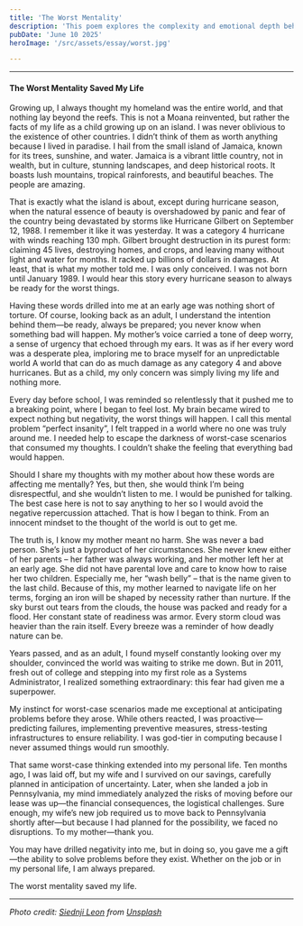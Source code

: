 ```yaml
---
title: 'The Worst Mentality'
description: 'This poem explores the complexity and emotional depth behind the word “sorry,”'
pubDate: 'June 10 2025'
heroImage: '/src/assets/essay/worst.jpg'

---
```

---
#### The Worst Mentality Saved My Life


Growing up, I always thought my homeland was the entire world, and that nothing lay beyond the reefs. This is not a Moana reinvented, but rather the facts of my life as a child growing up on an island. I was never oblivious to the existence of other countries. I didn’t think of them as worth anything because I lived in paradise. I hail from the small island of Jamaica, known for its trees, sunshine, and water. Jamaica is a vibrant little country, not in wealth, but in culture, stunning landscapes, and deep historical roots. It boasts lush mountains, tropical rainforests, and beautiful beaches. The people are amazing.

That is exactly what the island is about, except during hurricane season, when the natural essence of beauty is overshadowed by panic and fear of the country being devastated by storms like Hurricane Gilbert on September 12, 1988. I remember it like it was yesterday. It was a category 4 hurricane with winds reaching 130 mph. Gilbert brought destruction in its purest form: claiming 45 lives, destroying homes, and crops, and leaving many without light and water for months. It racked up billions of dollars in damages. At least, that is what my mother told me. I was only conceived. I was not born until January 1989.  I would hear this story every hurricane season to always be ready for the worst things.

Having these words drilled into me at an early age was nothing short of torture. Of course, looking back as an adult, I understand the intention behind them—be ready, always be prepared; you never know when something bad will happen. My mother’s voice carried a tone of deep worry, a sense of urgency that echoed through my ears. It was as if her every word was a desperate plea, imploring me to brace myself for an unpredictable world A world that can do as much damage as any category 4 and above hurricanes.  But as a child, my only concern was simply living my life and nothing more.

Every day before school, I was reminded so relentlessly that it pushed me to a breaking point, where I began to feel lost. My brain became wired to expect nothing but negativity, the worst things will happen. I call this mental problem “perfect insanity”, I felt trapped in a world where no one was truly around me. I needed help to escape the darkness of worst-case scenarios that consumed my thoughts. I couldn’t shake the feeling that everything bad would happen.

Should I share my thoughts with my mother about how these words are affecting me mentally? Yes, but then, she would think I’m being disrespectful, and she wouldn’t listen to me. I would be punished for talking. The best case here is not to say anything to her so I would avoid the negative repercussion attached. That is how I began to think. From an innocent mindset to the thought of the world is out to get me.

The truth is, I know my mother meant no harm. She was never a bad person. She’s just a byproduct of her circumstances. She never knew either of her parents – her father was always working, and her mother left her at an early age. She did not have parental love and care to know how to raise her two children. Especially me, her “wash belly” – that is the name given to the last child. Because of this, my mother learned to navigate life on her terms, forging an iron will be shaped by necessity rather than nurture. If the sky burst out tears from the clouds, the house was packed and ready for a flood. Her constant state of readiness was armor. Every storm cloud was heavier than the rain itself. Every breeze was a reminder of how deadly nature can be.

Years passed, and as an adult, I found myself constantly looking over my shoulder, convinced the world was waiting to strike me down. But in 2011, fresh out of college and stepping into my first role as a Systems Administrator, I realized something extraordinary: this fear had given me a superpower.

My instinct for worst-case scenarios made me exceptional at anticipating problems before they arose. While others reacted, I was proactive—predicting failures, implementing preventive measures, stress-testing infrastructures to ensure reliability.
I was god-tier in computing because I never assumed things would run smoothly.

That same worst-case thinking extended into my personal life. Ten months ago, I was laid off, but my wife and I survived on our savings, carefully planned in anticipation of uncertainty. Later, when she landed a job in Pennsylvania, my mind immediately analyzed the risks of moving before our lease was up—the financial consequences, the logistical challenges.
Sure enough, my wife’s new job required us to move back to Pennsylvania shortly after—but because I had planned for the possibility, we faced no disruptions. To my mother—thank you.

You may have drilled negativity into me, but in doing so, you gave me a gift—the ability to solve problems before they exist. Whether on the job or in my personal life, I am always prepared.

The worst mentality saved my life.


---
*Photo credit: [Siednji Leon](https://unsplash.com/@siednji?utm_content=creditCopyText&utm_medium=referral&utm_source=unsplash) from [Unsplash](https://unsplash.com)*


